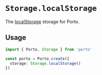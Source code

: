 # `Storage.localStorage`

The [localStorage](https://developer.mozilla.org/en-US/docs/Web/API/Window/localStorage) storage for Porto.

## Usage

```ts twoslash
import { Porto, Storage } from 'porto'

const porto = Porto.create({
  storage: Storage.localStorage()
})
```

